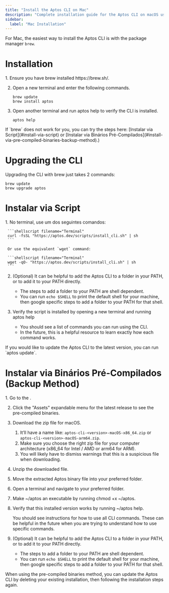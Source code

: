 ```yaml
---
title: "Install the Aptos CLI on Mac"
description: "Complete installation guide for the Aptos CLI on macOS using Homebrew, shell scripts, or pre-compiled binaries with upgrade instructions."
sidebar:
  label: "Mac Installation"
---
```



For Mac, the easiest way to install the Aptos CLI is with the package manager `brew`.

# Installation

<Steps>
  1. Ensure you have brew installed https://brew.sh/.

  2. Open a new terminal and enter the following commands.

     ```shellscript filename="Terminal"
     brew update
     brew install aptos
     ```

  3. Open another terminal and run aptos help to verify the CLI is installed.

     ```shellscript filename="Terminal"
     aptos help
     ```
</Steps>

<Aside type="caution">
  If `brew` does not work for you, you can try the steps here: [Instalar via Script](#install-via-script) or [Instalar via Binários Pré-Compilados](#install-via-pre-compiled-binaries-backup-method).)
</Aside>

# Upgrading the CLI

Upgrading the CLI with brew just takes 2 commands:

```shellscript filename="Terminal"
brew update
brew upgrade aptos
```

# Instalar via Script

<Steps>
  1. No terminal, use um dos seguintes comandos:

     ```shellscript filename="Terminal"
     curl -fsSL "https://aptos.dev/scripts/install_cli.sh" | sh
     ```

     Or use the equivalent `wget` command:

     ```shellscript filename="Terminal"
     wget -qO- "https://aptos.dev/scripts/install_cli.sh" | sh
     ```

  2. (Optional) It can be helpful to add the Aptos CLI to a folder in your PATH, or to add it to your PATH directly.

     - The steps to add a folder to your PATH are shell dependent.
     - You can run `echo $SHELL` to print the default shell for your machine, then google specific steps to add a folder to your PATH for that shell.

  3. Verify the script is installed by opening a new terminal and running aptos help

     - You should see a list of commands you can run using the CLI.
     - In the future, this is a helpful resource to learn exactly how each command works.
</Steps>

<Aside type="note" emoji="ℹ️">
  If you would like to update the Aptos CLI to the latest version, you can run `aptos update`.
</Aside>

# Instalar via Binários Pré-Compilados (Backup Method)

<Steps>
  1. Go to the .

  2. Click the "Assets" expandable menu for the latest release to see the pre-compiled binaries.

  3. Download the zip file for macOS.

     1. It’ll have a name like: `aptos-cli-<version>-macOS-x86_64.zip` or `aptos-cli-<version>-macOS-arm64.zip`.
     2. Make sure you choose the right zip file for your computer architecture (x86\_64 for Intel / AMD or arm64 for ARM).
     3. You will likely have to dismiss warnings that this is a suspicious file when downloading.

  4. Unzip the downloaded file.

  5. Move the extracted Aptos binary file into your preferred folder.

  6. Open a terminal and navigate to your preferred folder.

  7. Make ~/aptos an executable by running chmod +x ~/aptos.

  8. Verify that this installed version works by running ~/aptos help.

     You should see instructions for how to use all CLI commands. These can be helpful in the future when you are trying to understand how to use specific commands.

  9. (Optional) It can be helpful to add the Aptos CLI to a folder in your PATH, or to add it to your PATH directly.

     - The steps to add a folder to your PATH are shell dependent.
     - You can run `echo $SHELL` to print the default shell for your machine, then google specific steps to add a folder to your PATH for that shell.
</Steps>

<Aside type="note" emoji="ℹ️">
  When using the pre-compiled binaries method, you can update the Aptos CLI by deleting your existing installation, then following the installation steps again.
</Aside>
